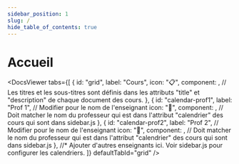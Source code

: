 ```yaml
---
sidebar_position: 1
slug: /
hide_table_of_contents: true
---
```


# Accueil

<DocsViewer
    tabs={[
    {
        id: "grid",
        label: "Cours",
        icon: "📋",
        component: <MainDocsGrid />,
        // Les titres et les sous-titres sont définis dans les attributs "title" et "description" de chaque document des cours.
    }, 
    {
        id: "calendar-prof1",
        label: "Prof 1", // Modifier pour le nom de l'enseignant
        icon: "📅",
        component: <MainDocsCalendar professorName="Prof 1" />, // Doit matcher le nom du professeur qui est dans l'attribut "calendrier" des cours qui sont dans sidebar.js
    },
    {
        id: "calendar-prof2",
        label: "Prof 2",  // Modifier pour le nom de l'enseignant
        icon: "📅",
        component: <MainDocsCalendar professorName="Prof 2" />, // Doit matcher le nom du professeur qui est dans l'attribut "calendrier" des cours qui sont dans sidebar.js
    },
    //* Ajouter d'autres enseignants ici. Voir sidebar.js pour configurer les calendriers.
    ]}
    defaultTabId="grid"
/>
